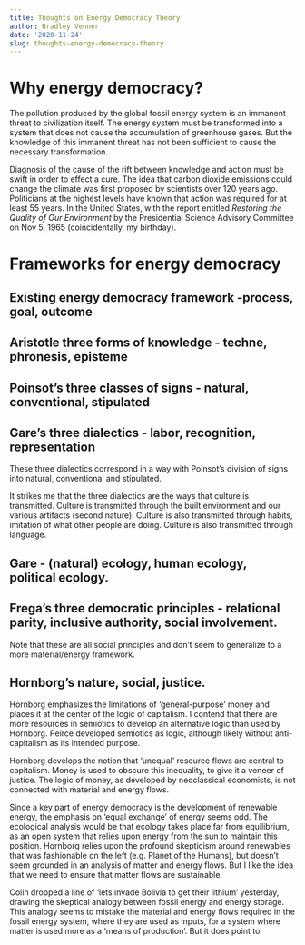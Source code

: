```yaml
---
title: Thoughts on Energy Democracy Theory
author: Bradley Venner
date: '2020-11-24'
slug: thoughts-energy-democracy-theory
---
```

# Why energy democracy?

The pollution produced by the global fossil energy system is an immanent threat to civilization itself.  The energy system must be transformed into a system that does not cause the accumulation of greenhouse gases.  But the knowledge of this immanent threat has not been sufficient to cause the necessary transformation.  

Diagnosis of the cause of the rift between knowledge and action must be swift in order to effect a cure.  The idea that carbon dioxide emissions could change the climate was first proposed by scientists over 120 years ago. Politicians at the highest levels have known that action was required for at least 55 years. In the United States, with the report entitled *Restoring the Quality of Our Environment* by the Presidential Science Advisory Committee on Nov 5, 1965 (coincidentally, my birthday).      

# Frameworks for energy democracy

## Existing energy democracy framework -process, goal, outcome

## Aristotle three forms of knowledge - techne, phronesis, episteme

## Poinsot's three classes of signs - natural, conventional, stipulated

## Gare's three dialectics - labor, recognition, representation

These three dialectics correspond in a way with Poinsot's division of signs into natural, conventional and stipulated.  

It strikes me that the three dialectics are the ways that culture is transmitted.  Culture is transmitted through the built environment and our various artifacts (second nature).  Culture is also transmitted through habits, imitation of what other people are doing.  Culture is also transmitted through language.

## Gare - (natural) ecology, human ecology, political ecology.


## Frega's three democratic principles - relational parity, inclusive authority, social involvement.  

Note that these are all social principles and don't seem to generalize to a more material/energy framework.

## Hornborg's nature, social, justice.  

Hornborg emphasizes the limitations of 'general-purpose' money and places it at the center of the logic of capitalism.  I contend that there are more resources in semiotics to develop an alternative logic than used by Hornborg.  Peirce developed semiotics as logic, although likely without anti-capitalism as its intended purpose.  

Hornborg develops the notion that 'unequal' resource flows are central to capitalism.  Money is used to obscure this inequality, to give it a veneer of justice.  The logic of money, as developed by neoclassical economists, is not connected with material and energy flows.

Since a key part of energy democracy is the development of renewable energy, the emphasis on 'equal exchange' of energy seems odd.  The ecological analysis would be that ecology takes place far from equilibrium, as an open system that relies upon energy from the sun to maintain this position.  Hornborg relies upon the profound skepticism around renewables that was fashionable on the left (e.g. Planet of the Humans), but doesn't seem grounded in an analysis of matter and energy flows.  But I like the idea that we need to ensure that matter flows are sustainable.  

Colin dropped a line of 'lets invade Bolivia to get their lithium' yesterday, drawing the skeptical analogy between fossil energy and energy storage.  This analogy seems to mistake the material and energy flows required in the fossil energy system, where they are used as inputs, for a system where matter is used more as a 'means of production'.  But it does point to
